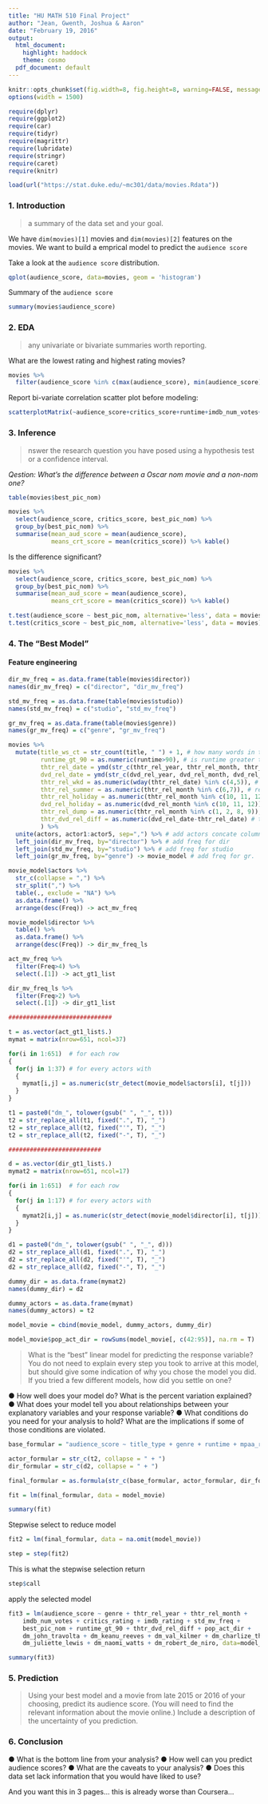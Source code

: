 ```yaml
---
title: "HU MATH 510 Final Project"
author: "Jean, Gwenth, Joshua & Aaron"
date: "February 19, 2016"
output:
  html_document:
    highlight: haddock
    theme: cosmo
  pdf_document: default
---
```



```r
knitr::opts_chunk$set(fig.width=8, fig.height=8, warning=FALSE, message=FALSE)
options(width = 1500)
```

```r
require(dplyr)
require(ggplot2)
require(car)
require(tidyr)
require(magrittr)
require(lubridate)
require(stringr)
require(caret)
require(knitr)
```


```r
load(url("https://stat.duke.edu/~mc301/data/movies.Rdata"))
```

### 1. Introduction

> a summary of the data set and your goal.

We have `dim(movies)[1]` movies and `dim(movies)[2]` features on the movies. We want to build a emprical model to predict the `audience score`

Take a look at the `audience score` distribution. 

```r

qplot(audience_score, data=movies, geom = 'histogram')

```

Summary of the `audience score`

```r

summary(movies$audience_score)

```


### 2. EDA

> any univariate or bivariate summaries worth reporting.

What are the lowest rating and highest rating movies?

```r

movies %>% 
  filter(audience_score %in% c(max(audience_score), min(audience_score))) %>% kable()

```

Report bi-variate correlation scatter plot before modeling:

```r

scatterplotMatrix(~audience_score+critics_score+runtime+imdb_num_votes+critics_rating, movies)

```


### 3. Inference

>  nswer the research question you have posed using a
hypothesis test or a confidence interval.

*Qestion: What's the difference between a Oscar nom movie and a non-nom one?*

```r

table(movies$best_pic_nom)

movies %>% 
  select(audience_score, critics_score, best_pic_nom) %>% 
  group_by(best_pic_nom) %>% 
  summarise(mean_aud_score = mean(audience_score), 
            means_crt_score = mean(critics_score)) %>% kable()

```

Is the difference significant? 

```r
movies %>% 
  select(audience_score, critics_score, best_pic_nom) %>% 
  group_by(best_pic_nom) %>% 
  summarise(mean_aud_score = mean(audience_score), 
            means_crt_score = mean(critics_score)) %>% kable()

```

```r

t.test(audience_score ~ best_pic_nom, alternative='less', data = movies) # yes, significantly smaller
t.test(critics_score ~ best_pic_nom, alternative='less', data = movies) # even more significantly different

```

### 4. The "Best Model" 

#### Feature engineering

```r

dir_mv_freq = as.data.frame(table(movies$director))
names(dir_mv_freq) = c("director", "dir_mv_freq")

std_mv_freq = as.data.frame(table(movies$studio))
names(std_mv_freq) = c("studio", "std_mv_freq")

gr_mv_freq = as.data.frame(table(movies$genre))
names(gr_mv_freq) = c("genre", "gr_mv_freq")

```

```r

movies %>% 
  mutate(title_ws_ct = str_count(title, " ") + 1, # how many words in title?
         runtime_gt_90 = as.numeric(runtime>90), # is runtime greater than 90
         thtr_rel_date = ymd(str_c(thtr_rel_year, thtr_rel_month, thtr_rel_day, sep="-")), # date thrt release
         dvd_rel_date = ymd(str_c(dvd_rel_year, dvd_rel_month, dvd_rel_day,  sep="-")), # date dvd release 
         thtr_rel_wkd = as.numeric(wday(thtr_rel_date) %in% c(4,5)), # released in weekend?
         thtr_rel_summer = as.numeric(thtr_rel_month %in% c(6,7)), # released in summer? 
         thtr_rel_holiday = as.numeric(thtr_rel_month %in% c(10, 11, 12)), # released in holiday season?
         dvd_rel_holiday = as.numeric(dvd_rel_month %in% c(10, 11, 12)), # dvd released in holiday?
         thtr_rel_dump = as.numeric(thtr_rel_month %in% c(1, 2, 8, 9)), # released in 'dump month' (google it)
         thtr_dvd_rel_diff = as.numeric(dvd_rel_date-thtr_rel_date) # time diff btw dvd and thrt release
         ) %>% 
  unite(actors, actor1:actor5, sep=",") %>% # add actors concate column
  left_join(dir_mv_freq, by="director") %>% # add freq for dir
  left_join(std_mv_freq, by="studio") %>% # add freq for studio
  left_join(gr_mv_freq, by="genre") -> movie_model # add freq for gr. 

```

```r

movie_model$actors %>% 
  str_c(collapse = ",") %>% 
  str_split(",") %>% 
  table(., exclude = "NA") %>% 
  as.data.frame() %>%
  arrange(desc(Freq)) -> act_mv_freq

movie_model$director %>% 
  table() %>% 
  as.data.frame() %>%
  arrange(desc(Freq)) -> dir_mv_freq_ls

act_mv_freq %>% 
  filter(Freq>4) %>% 
  select(.[1]) -> act_gt1_list

dir_mv_freq_ls %>% 
  filter(Freq>2) %>% 
  select(.[1]) -> dir_gt1_list

#############################

t = as.vector(act_gt1_list$.)
mymat = matrix(nrow=651, ncol=37)

for(i in 1:651)  # for each row
{
  for(j in 1:37) # for every actors with 
  {
    mymat[i,j] = as.numeric(str_detect(movie_model$actors[i], t[j]))
  }
}

t1 = paste0("dm_", tolower(gsub(" ", "_", t)))
t2 = str_replace_all(t1, fixed(".", T), "_")
t2 = str_replace_all(t2, fixed("'", T), "_")
t2 = str_replace_all(t2, fixed("-", T), "_")

##########################

d = as.vector(dir_gt1_list$.)
mymat2 = matrix(nrow=651, ncol=17)

for(i in 1:651)  # for each row
{
  for(j in 1:17) # for every actors with 
  {
    mymat2[i,j] = as.numeric(str_detect(movie_model$director[i], t[j]))
  }
}

d1 = paste0("dm_", tolower(gsub(" ", "_", d)))
d2 = str_replace_all(d1, fixed(".", T), "_")
d2 = str_replace_all(d2, fixed("'", T), "_")
d2 = str_replace_all(d2, fixed("-", T), "_")

dummy_dir = as.data.frame(mymat2)
names(dummy_dir) = d2

dummy_actors = as.data.frame(mymat)
names(dummy_actors) = t2

model_movie = cbind(movie_model, dummy_actors, dummy_dir)

model_movie$pop_act_dir = rowSums(model_movie[, c(42:95)], na.rm = T)

```


> What is the “best” linear model for predicting the response variable? You do not need to explain every step you took to arrive at this model, but should give some indication of why you chose the model you did. If you tried a few different models, how did you settle on one?

● How well does your model do? What is the percent variation explained?
● What does your model tell you about relationships between your explanatory variables and your response variable?
● What conditions do you need for your analysis to hold? What are the implications if some of those conditions are violated.

```r

base_formular = "audience_score ~ title_type + genre + runtime + mpaa_rating + thtr_rel_year + thtr_rel_month + imdb_num_votes + critics_rating + imdb_rating + genre*dir_mv_freq + genre*std_mv_freq + genre*gr_mv_freq + critics_score + best_pic_nom + best_pic_win + best_actor_win + best_actress_win + best_dir_win + top200_box + title_ws_ct + runtime_gt_90 + thtr_rel_wkd + thtr_rel_summer + thtr_rel_holiday + dvd_rel_holiday +  thtr_rel_dump + thtr_dvd_rel_diff + dir_mv_freq + std_mv_freq + gr_mv_freq + pop_act_dir + pop_act_dir*genre"

actor_formular = str_c(t2, collapse = " + ")
dir_formular = str_c(d2, collapse = " + ")

final_formular = as.formula(str_c(base_formular, actor_formular, dir_formular, sep = " + "))

fit = lm(final_formular, data = model_movie)

summary(fit)

```

Stepwise select to reduce model 

```r

fit2 = lm(final_formular, data = na.omit(model_movie))

step = step(fit2)

```
This is what the stepwise selection return
```r
step$call
```

apply the selected model

```r

fit3 = lm(audience_score ~ genre + thtr_rel_year + thtr_rel_month + 
    imdb_num_votes + critics_rating + imdb_rating + std_mv_freq + 
    best_pic_nom + runtime_gt_90 + thtr_dvd_rel_diff + pop_act_dir + 
    dm_john_travolta + dm_keanu_reeves + dm_val_kilmer + dm_charlize_theron + 
    dm_juliette_lewis + dm_naomi_watts + dm_robert_de_niro, data=model_movie)

summary(fit3)

```


### 5. Prediction

> Using your best model and a movie from late 2015 or 2016 of your choosing, predict its audience score. (You will need to find the relevant information about the movie online.)
Include a description of the uncertainty of you prediction.

### 6. Conclusion

● What is the bottom line from your analysis?
● How well can you predict audience scores?
● What are the caveats to your analysis?
● Does this data set lack information that you would have liked to
use?

And you want this in 3 pages... this is already worse than Coursera... 



